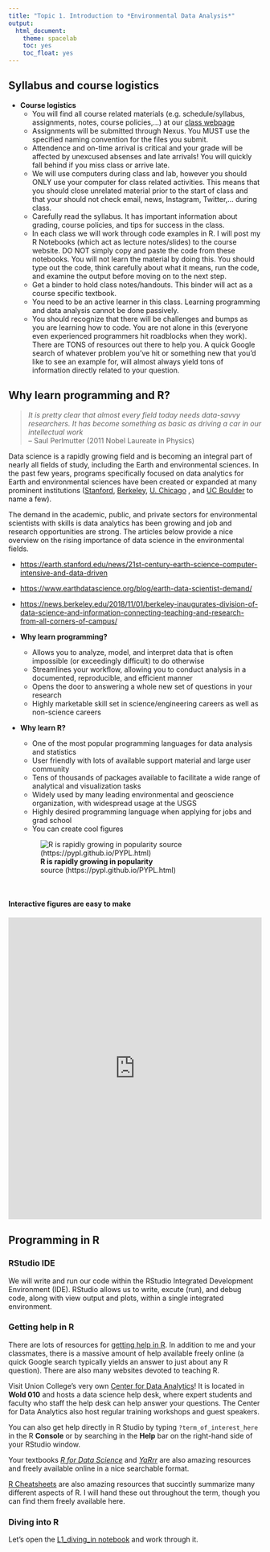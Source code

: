 ---
title: "Topic 1. Introduction to *Environmental Data Analysis*"
output:
  html_document:
    theme: spacelab
    toc: yes
    toc_float: yes
---

## Syllabus and course logistics
* **Course logistics**
    + You will find all course related materials (e.g. schedule/syllabus, assignments, notes, course policies,...) at our [class webpage](https://stahlm.github.io/ENS_215/Website/ENS_215_Site.html)
    + Assignments will be submitted through Nexus.  You MUST use the specified naming convention for the files you submit.
    + Attendence and on-time arrival is critical and your grade will be affected by unexcused absenses and late arrivals!  You will quickly fall behind if you miss class or arrive late.
    + We will use computers during class and lab, however you should ONLY use your computer for class related activities.  This means that you should close unrelated material prior to the start of class and that your should not check email, news, Instagram, Twitter,... during class.
    + Carefully read the syllabus.  It has important information about grading, course policies, and tips for success in the class.
    + In each class we will work through code examples in R.  I will post my R Notebooks (which act as lecture notes/slides) to the course website.  DO NOT simply copy and paste the code from these notebooks.  You will not learn the material by doing this.  You should type out the code, think carefully about what it means, run the code, and examine the output before moving on to the next step.
    + Get a binder to hold class notes/handouts.  This binder will act as a course specific textbook.
    + You need to be an active learner in this class.  Learning programming and data analysis cannot be done passively.  
    + You should recognize that there will be challenges and bumps as you are learning how to code.  You are not alone in this (everyone even experienced programmers hit roadblocks when they work).  There are TONS of resources out there to help you.  A quick Google search of whatever problem you've hit or something new that you'd like to see an example for, will almost always yield tons of information directly related to your question.

    
## Why learn programming and R?

> *It is pretty clear that almost every field today needs data-savvy researchers. It has become something as basic as driving a car in our intellectual work*  
  -- Saul Perlmutter (2011 Nobel Laureate in Physics)

Data science is a rapidly growing field and is becoming an integral part of nearly all fields of study, including the Earth and environmental sciences.  In the past few years, programs specifically focused on data analytics for Earth and environmental sciences have been created or expanded at many prominent institutions ([Stanford](https://earth.stanford.edu/academics/data-science), [Berkeley](https://bids.berkeley.edu/research/environment-and-society-data-sciences-21st-century-ds421), [U. Chicago](https://epic.uchicago.edu/education/programs-concentrations/data-science-energy-and-environmental-research) , and [UC Boulder](https://www.colorado.edu/earthlab/about-earth-lab) to name a few).  

The demand in the academic, public, and private sectors for environmental scientists with skills is data analytics has been growing and job and research opportunities are strong.  The articles below provide a nice overview on the rising importance of data science in the environmental fields.

  + <https://earth.stanford.edu/news/21st-century-earth-science-computer-intensive-and-data-driven>
  + <https://www.earthdatascience.org/blog/earth-data-scientist-demand/>
  + <https://news.berkeley.edu/2018/11/01/berkeley-inaugurates-division-of-data-science-and-information-connecting-teaching-and-research-from-all-corners-of-campus/>

* **Why learn programming?**
    + Allows you to analyze, model, and interpret data that is often impossible (or exceedingly difficult) to do otherwise
    + Streamlines your workflow, allowing you to conduct analysis in a documented, reproducible, and efficient manner
    + Opens the door to answering a whole new set of questions in your research
    + Highly marketable skill set in science/engineering careers as well as non-science careers
    
    
* **Why learn R?**
    + One of the most popular programming languages for data analysis and statistics
    + User friendly with lots of available support material and large user community
    + Tens of thousands of packages available to facilitate a wide range of analytical and visualization tasks
    + Widely used by many leading environmental and geoscience organization, with widespread usage at the USGS
    + Highly desired programming language when applying for jobs and grad school    
    + You can create cool figures 
      
  ![**R is rapidly growing in popularity**  
  source (https://pypl.github.io/PYPL.html)](http://stahlm.github.io/ENS_215/Lectures/Images/R_PYPL.png) 

&nbsp;

#### **Interactive figures are easy to make**
<iframe src="https://plot.ly/~RPlotBot/501.embed"
        height="600" width="100%"
        scrolling="no" seamless="seamless"
        frameBorder="0">
</iframe>
## Programming in R
### RStudio IDE
We will write and run our code within the RStudio Integrated Development Environment (IDE).  RStudio allows us to write, excute (run), and debug code, along with view output and plots, within a single integrated environment.

### Getting help in R
There are lots of resources for [getting help in R](https://stahlm.github.io/ENS_215/Website/ENS_215_Site.html#useful_links).  In addition to me and your classmates, there is a massive amount of help available freely online (a quick Google search typically yields an answer to just about any R question).  There are also many websites devoted to teaching R.  

Visit Union College's very own [Center for Data Analytics](https://muse.union.edu/cda/)!  It is located in **Wold 010** and hosts a data science help desk, where expert students and faculty who staff the help desk can help answer your questions. The Center for Data Analytics also host regular training workshops and guest speakers.

You can also get help directly in R Studio by typing `?term_of_interest_here` in the R **Console** or by searching in the **Help** bar on the right-hand side of your RStudio window.  

Your textbooks [_R for Data Science_](https://r4ds.had.co.nz/) and [_YaRrr_](https://bookdown.org/ndphillips/YaRrr/) are also amazing resources and freely available online in a nice searchable format.  

[R Cheatsheets](https://www.rstudio.com/resources/cheatsheets/) are also amazing resources that succintly summarize many different aspects of R.  I will hand these out throughout the term, though you can find them freely available here.

### Diving into R
Let's open the [L1_diving_in notebook](https://stahlm.github.io/ENS_215/Lectures/L1_diving_in.html) and work through it. 






